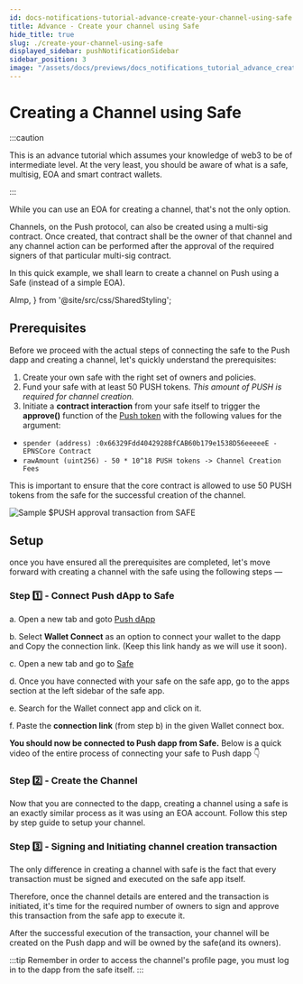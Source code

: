 ```yaml
---
id: docs-notifications-tutorial-advance-create-your-channel-using-safe
title: Advance - Create your channel using Safe
hide_title: true
slug: ./create-your-channel-using-safe
displayed_sidebar: pushNotificationSidebar
sidebar_position: 3
image: "/assets/docs/previews/docs_notifications_tutorial_advance_create_your_channel_using_safe--advance_-_create_your_channel_using_safe.png"
---
```


# Creating a Channel using Safe

:::caution

This is an advance tutorial which assumes your knowledge of web3 to be of intermediate level. At the very least, you should be aware of what is a safe, multisig, EOA and smart contract wallets.

:::

While you can use an EOA for creating a channel, that's not the only option. 

Channels, on the Push protocol, can also be created using a multi-sig contract. Once created, that contract shall be the owner of that channel and any channel action can be performed after the approval of the required signers of that particular multi-sig contract.

In this quick example, we shall learn to create a channel on Push using a Safe (instead of a simple EOA).

<head>
  <title>Create Channel using Safe| Tutorial | Push Notifications | Push Documentation</title>
</head>

  AImp,
} from '@site/src/css/SharedStyling';

## Prerequisites
Before we proceed with the actual steps of connecting the safe to the Push dapp and creating a channel, let's quickly understand the prerequisites:

1. Create your own safe with the right set of owners and policies.
2. Fund your safe with at least 50 PUSH tokens. _This amount of PUSH is required for channel creation._
3. Initiate a **contract interaction** from your safe itself to trigger the **approve()** function of the [Push token](https://etherscan.io/token/0xf418588522d5dd018b425e472991e52ebbeeeeee) with the following values for the argument:
  - `spender (address) :0x66329Fdd4042928BfCAB60b179e1538D56eeeeeE - EPNSCore Contract`
  - `rawAmount (uint256) - 50 * 10^18 PUSH tokens -> Channel Creation Fees`

This is important to ensure that the core contract is allowed to use 50 PUSH tokens from the safe for the successful creation of the channel.

![Sample $PUSH approval transaction from SAFE](/assets/docs/notifications/tutorials/tutorial-create-channel-using-safe/pushTransactionFormSafe.png "A sample of how PUSH approval transaction looks like from SAFE")

## Setup
once you have ensured all the prerequisites are completed, let's move forward with creating a channel with the safe using the following steps —

### Step 1️⃣ - Connect Push dApp to Safe

a. Open a new tab and goto [Push dApp](https://app.push.org "Production dApp of Push Protocol")

b. Select **Wallet Connect** as an option to connect your wallet to the dapp and Copy the connection link. (Keep this link handy as we will use it soon).

c. Open a new tab and go to [Safe](https://safe.global/ "Production dApp of Safe")

d. Once you have connected with your safe on the safe app, go to the apps section at the left sidebar of the safe app.

e. Search for the Wallet connect app and click on it.

f. Paste the **connection link** (from step b) in the given Wallet connect box.

**You should now be connected to Push dapp from Safe.** Below is a quick video of the entire process of connecting your safe to Push dapp 👇

<LoomEmbed embedURL="https://www.loom.com/embed/a08d946e81bc48e88f24874ebbfd0939?sid=17d62549-b889-4524-b6a5-ea5ff28351d2" />

### Step 2️⃣ - Create the Channel 

Now that you are connected to the dapp, creating a channel using a safe is an exactly similar process as it was using an EOA account. Follow this step by step guide to <AImp href="/docs/notifications/tutorials/create-your-channel/#setup-channel" title="Setup your notification channel via Push protocol">setup your channel</AImp>.

### Step 3️⃣ - Signing and Initiating channel creation transaction

The only difference in creating a channel with safe is the fact that every transaction must be signed and executed on the safe app itself.

Therefore, once the channel details are entered and the transaction is initiated, it's time for the required number of owners to sign and approve this transaction from the safe app to execute it.

After the successful execution of the transaction, your channel will be created on the Push dapp and will be owned by the safe(and its owners).

:::tip
Remember in order to access the channel's profile page,  you must log in to the dapp from the safe itself.
:::

<LoomEmbed embedURL="https://www.loom.com/embed/388b7a807f5c4bc3b8e7538c90a717a8?sid=fcf38949-efbb-4197-a28e-7cdccaa5d828" />
